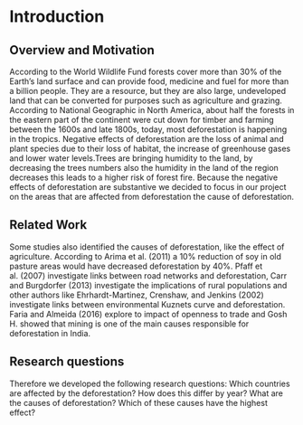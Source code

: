 # Introduction

## Overview and Motivation

According to the World Wildlife Fund forests cover more than 30% of the Earth's land surface and can provide food, medicine and fuel for more than a billion people. 
They are a resource, but they are also large, undeveloped land that can be converted for purposes such as agriculture and grazing. According to National Geographic in North America, about half the forests in the eastern part of the continent were cut down for timber and farming between the 1600s and late 1800s, today, most deforestation is happening in the tropics. 
Negative effects of deforestation are the loss of animal and plant species due to their loss of habitat, the increase of greenhouse gases and lower water levels.Trees are bringing humidity to the land, by decreasing the trees numbers also the humidity in the land of the region decreases this leads to a higher risk of forest fire.
Because the negative effects of deforestation are substantive we decided to focus in our project on the areas that are affected from deforestation the cause of deforestation.


## Related Work

Some studies also identified the causes of deforestation, like the effect of agriculture. According to Arima et al. (2011) a 10% reduction of soy in old pasture areas would have decreased deforestation by 40%. Pfaff et al. (2007) investigate links between road networks and deforestation, Carr and Burgdorfer (2013) investigate the implications of rural populations and other authors like Ehrhardt-Martinez, Crenshaw, and Jenkins (2002) investigate links between environmental Kuznets curve and deforestation. Faria and Almeida (2016) explore to impact of openness to trade and Gosh H. showed that mining is one of the main causes responsible for deforestation in India.

## Research questions

Therefore we developed the following research questions:
Which countries are affected by the deforestation?
How does this differ by year?
What are the causes of deforestation?
Which of these causes have the highest effect?


